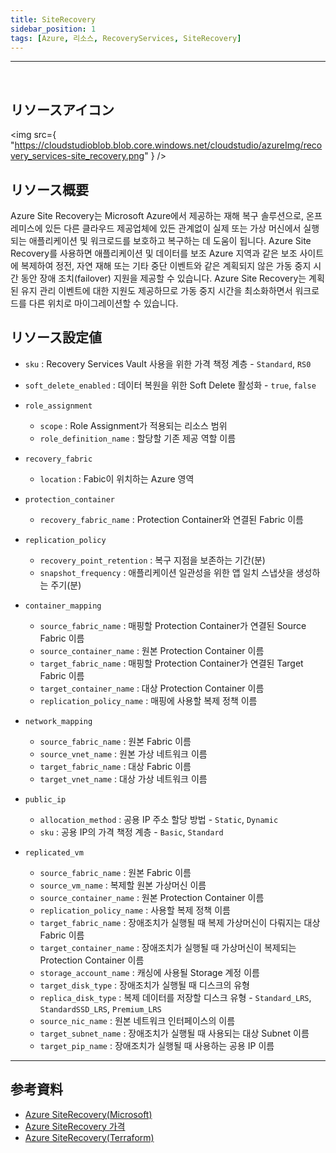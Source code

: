 ```yaml
---
title: SiteRecovery
sidebar_position: 1
tags: [Azure, 리소스, RecoveryServices, SiteRecovery]
---
```


<hr />
<br />

## リソースアイコン

<img
    src={
        "https://cloudstudioblob.blob.core.windows.net/cloudstudio/azureImg/recovery_services-site_recovery.png"
    }
/>

## リソース概要

Azure Site Recovery는 Microsoft Azure에서 제공하는 재해 복구 솔루션으로, 온프레미스에 있든 다른 클라우드 제공업체에 있든 관계없이 실제 또는 가상 머신에서 실행되는 애플리케이션 및 워크로드를 보호하고 복구하는 데 도움이 됩니다.
Azure Site Recovery를 사용하면 애플리케이션 및 데이터를 보조 Azure 지역과 같은 보조 사이트에 복제하여 정전, 자연 재해 또는 기타 중단 이벤트와 같은 계획되지 않은 가동 중지 시간 동안 장애 조치(failover) 지원을 제공할 수 있습니다.
Azure Site Recovery는 계획된 유지 관리 이벤트에 대한 지원도 제공하므로 가동 중지 시간을 최소화하면서 워크로드를 다른 위치로 마이그레이션할 수 있습니다.

## リソース設定値

-   `sku` : Recovery Services Vault 사용을 위한 가격 책정 계층 - `Standard`, `RS0`

-   `soft_delete_enabled` : 데이터 복원을 위한 Soft Delete 활성화 - `true`, `false`

-   `role_assignment`

    -   `scope` : Role Assignment가 적용되는 리소스 범위
    -   `role_definition_name` : 할당할 기존 제공 역할 이름

-   `recovery_fabric`

    -   `location` : Fabic이 위치하는 Azure 영역

-   `protection_container`

    -   `recovery_fabric_name` : Protection Container와 연결된 Fabric 이름

-   `replication_policy`

    -   `recovery_point_retention` : 복구 지점을 보존하는 기간(분)
    -   `snapshot_frequency` : 애플리케이션 일관성을 위한 앱 일치 스냅샷을 생성하는 주기(분)

-   `container_mapping`
    -   `source_fabric_name` : 매핑할 Protection Container가 연결된 Source Fabric 이름
    -   `source_container_name` : 원본 Protection Container 이름
    -   `target_fabric_name` : 매핑할 Protection Container가 연결된 Target Fabric 이름
    -   `target_container_name` : 대상 Protection Container 이름
    -   `replication_policy_name` : 매핑에 사용할 복제 정책 이름
-   `network_mapping`

    -   `source_fabric_name` : 원본 Fabric 이름
    -   `source_vnet_name` : 원본 가상 네트워크 이름
    -   `target_fabric_name` : 대상 Fabric 이름
    -   `target_vnet_name` : 대상 가상 네트워크 이름

-   `public_ip`

    -   `allocation_method` : 공용 IP 주소 할당 방법 - `Static`, `Dynamic`
    -   `sku` : 공용 IP의 가격 책정 계층 - `Basic`, `Standard`

-   `replicated_vm`
    -   `source_fabric_name` : 원본 Fabric 이름
    -   `source_vm_name` : 복제할 원본 가상머신 이름
    -   `source_container_name` : 원본 Protection Container 이름
    -   `replication_policy_name` : 사용할 복제 정책 이름
    -   `target_fabric_name` : 장애조치가 실행될 때 복제 가상머신이 다뤄지는 대상 Fabric 이름
    -   `target_container_name` : 장애조치가 실행될 때 가상머신이 복제되는 Protection Container 이름
    -   `storage_account_name` : 캐싱에 사용될 Storage 계정 이름
    -   `target_disk_type` : 장애조치가 실행될 때 디스크의 유형
    -   `replica_disk_type` : 복제 데이터를 저장할 디스크 유형 - `Standard_LRS`, `StandardSSD_LRS`, `Premium_LRS`
    -   `source_nic_name` : 원본 네트워크 인터페이스의 이름
    -   `target_subnet_name` : 장애조치가 실행될 때 사용되는 대상 Subnet 이름
    -   `target_pip_name` : 장애조치가 실행될 때 사용하는 공용 IP 이름

<hr />

## 参考資料

-   [Azure SiteRecovery(Microsoft)](https://learn.microsoft.com/en-us/azure/site-recovery/site-recovery-overview)
-   [Azure SiteRecovery 가격](https://azure.microsoft.com/en-us/pricing/details/site-recovery/)
-   [Azure SiteRecovery(Terraform)](https://registry.terraform.io/providers/hashicorp/azurerm/latest/docs/resources/site_recovery_fabric)
